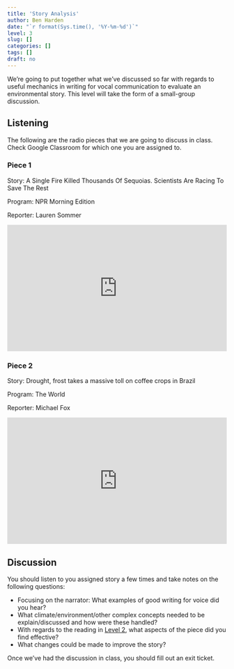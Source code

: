 ```yaml
---
title: 'Story Analysis'
author: Ben Harden
date: "`r format(Sys.time(), '%Y-%m-%d')`"
level: 3
slug: []
categories: []
tags: []
draft: no
---
```


We're going to put together what we've discussed so far with regards to useful mechanics in writing for vocal communication to evaluate an environmental story. This level will take the form of a small-group discussion.

## Listening

The following are the radio pieces that we are going to discuss in class. Check Google Classroom for which one you are assigned to.

### Piece 1

Story: A Single Fire Killed Thousands Of Sequoias. Scientists Are Racing To Save The Rest

Program: NPR Morning Edition

Reporter: Lauren Sommer

<iframe src="https://www.npr.org/player/embed/1037914390/1038180338" width="100%" height="290" frameborder="0" scrolling="no" title="NPR embedded audio player"></iframe>

### Piece 2

Story: Drought, frost takes a massive toll on coffee crops in Brazil

Program: The World

Reporter: Michael Fox

<iframe frameborder="0"  src="https://www.pri.org/node/188325/embedded" height="290" width="100%"></iframe>

<!-- ## Piece 3 -->

<!-- Story: Heat waves are dangerous during pregnancy, but doctors don't often mention it -->
<!-- Program: NPR Weekend Edition -->
<!-- Reporter Laruen Sommer -->

<!-- <iframe src="https://www.npr.org/player/embed/1041992916/1042802636" width="100%" height="290" frameborder="0" scrolling="no" title="NPR embedded audio player"></iframe> -->

<!-- ### Piece 4 -->

<!-- Story: As energy prices soar in Spain, residents seek renewable alternatives -->
<!-- Program: The World -->
<!-- Reporter: Lucía Benavides -->

<!-- <iframe frameborder="0"  src="https://www.pri.org/node/188401/embedded" height="50" width="100%"></iframe> -->


## Discussion

You should listen to you assigned story a few times and take notes on the following questions:

* Focusing on the narrator: What examples of good writing for voice did you hear?
* What climate/environment/other complex concepts needed to be explain/discussed and how were these handled?
* With regards to the reading in [Level 2](../level-2), what aspects of the piece did you find effective?
* What changes could be made to improve the story?

Once we've had the discussion in class, you should fill out an exit ticket.